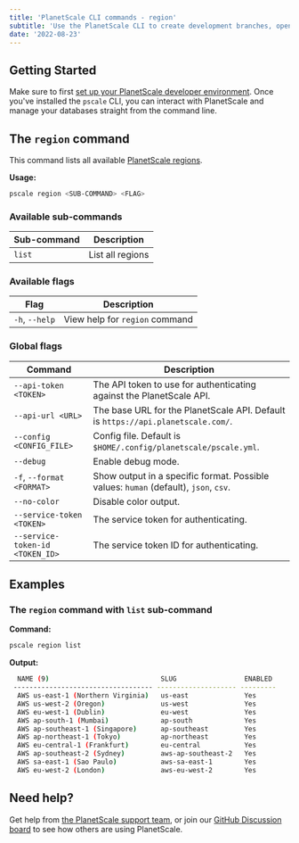 ```yaml
---
title: 'PlanetScale CLI commands - region'
subtitle: 'Use the PlanetScale CLI to create development branches, open deploy requests, and make non-blocking schema changes directly from your terminal.'
date: '2022-08-23'
---
```


## Getting Started

Make sure to first [set up your PlanetScale developer environment](/docs/concepts/planetscale-environment-setup). Once you've installed the `pscale` CLI, you can interact with PlanetScale and manage your databases straight from the command line.

## The `region` command

This command lists all available [PlanetScale regions](/docs/concepts/regions).

**Usage:**

```bash
pscale region <SUB-COMMAND> <FLAG>
```

### Available sub-commands

| **Sub-command** |**Description**        |
| -------- | ---------------------------- |
| `list` | List all regions |


### Available flags

| **Flag** | **Description**        |
| -------- | --------------------------------------- |
| `-h`, `--help` | View help for `region` command |

### Global flags

| **Command** | **Description**        |
| -------- | --------------------------------------- |
| `--api-token <TOKEN>` | The API token to use for authenticating against the PlanetScale API. |
| `--api-url <URL>` | The base URL for the PlanetScale API. Default is `https://api.planetscale.com/`. |
| `--config <CONFIG_FILE>` | Config file. Default is `$HOME/.config/planetscale/pscale.yml`. |
| `--debug` | Enable debug mode. |
| `-f`, `--format <FORMAT>` | Show output in a specific format. Possible values: `human` (default), `json`, `csv`. |
| `--no-color` | Disable color output. |
| `--service-token <TOKEN>` | The service token for authenticating. |
| `--service-token-id <TOKEN_ID>` | The service token ID for authenticating. |

## Examples

### The `region` command with `list` sub-command

**Command:**

```bash
pscale region list
```

**Output:**

```bash
  NAME (9)                            SLUG                 ENABLED
 ----------------------------------- -------------------- ---------
  AWS us-east-1 (Northern Virginia)   us-east              Yes
  AWS us-west-2 (Oregon)              us-west              Yes
  AWS eu-west-1 (Dublin)              eu-west              Yes
  AWS ap-south-1 (Mumbai)             ap-south             Yes
  AWS ap-southeast-1 (Singapore)      ap-southeast         Yes
  AWS ap-northeast-1 (Tokyo)          ap-northeast         Yes
  AWS eu-central-1 (Frankfurt)        eu-central           Yes
  AWS ap-southeast-2 (Sydney)         aws-ap-southeast-2   Yes
  AWS sa-east-1 (Sao Paulo)           aws-sa-east-1        Yes
  AWS eu-west-2 (London)              aws-eu-west-2        Yes
```

## Need help?

Get help from [the PlanetScale support team](https://support.planetscale.com), or join our [GitHub Discussion board](https://github.com/planetscale/discussion/discussions) to see how others are using PlanetScale.
